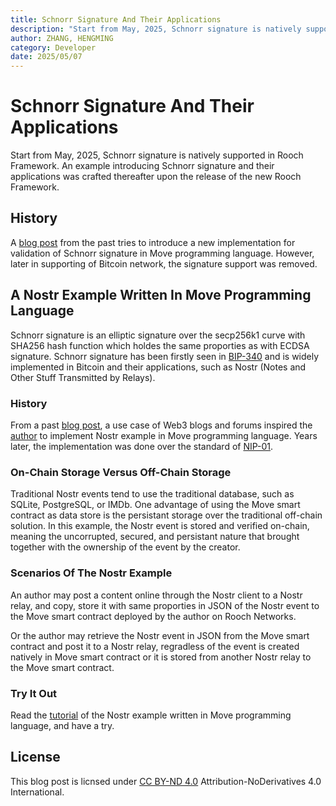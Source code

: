 ```yaml
---
title: Schnorr Signature And Their Applications
description: "Start from May, 2025, Schnorr signature is natively supported in Rooch Framework. An example introducing Schnorr signature and their applications was crafted thereafter upon the release of the new Rooch Framework."
author: ZHANG, HENGMING
category: Developer
date: 2025/05/07
---
```



<PostHeader />

# Schnorr Signature And Their Applications

Start from May, 2025, Schnorr signature is natively supported in Rooch Framework. An example introducing Schnorr signature and their applications was crafted thereafter upon the release of the new Rooch Framework.

## History

A [blog post](./release-231018.en-US.mdx) from the past tries to introduce a new implementation for validation of Schnorr signature in Move programming language. However, later in supporting of Bitcoin network, the signature support was removed.

## A Nostr Example Written In Move Programming Language

Schnorr signature is an elliptic signature over the secp256k1 curve with SHA256 hash function which holdes the same proporties as with ECDSA signature. Schnorr signature has been firstly seen in [BIP-340](https://github.com/bitcoin/bips/blob/master/bip-0340.mediawiki) and is widely implemented in Bitcoin and their applications, such as Nostr (Notes and Other Stuff Transmitted by Relays).

### History

From a past [blog post](./release-230717.en-US.mdx), a use case of Web3 blogs and forums inspired the [author](https://github.com/ghpZ54K8ZRwU62zGVSePPs97yAv9swuAY0mVDR4) to implement Nostr example in Move programming language. Years later, the implementation was done over the standard of [NIP-01](https://github.com/nostr-protocol/nips/blob/master/01.md).

### On-Chain Storage Versus Off-Chain Storage

Traditional Nostr events tend to use the traditional database, such as SQLite, PostgreSQL, or IMDb. One advantage of using the Move smart contract as data store is the persistant storage over the traditional off-chain solution. In this example, the Nostr event is stored and verified on-chain, meaning the uncorrupted, secured, and persistant nature that brought together with the ownership of the event by the creator.

### Scenarios Of The Nostr Example

An author may post a content online through the Nostr client to a Nostr relay, and copy, store it with same proporties in JSON of the Nostr event to the Move smart contract deployed by the author on Rooch Networks.

Or the author may retrieve the Nostr event in JSON from the Move smart contract and post it to a Nostr relay, regradless of the event is created natively in Move smart contract or it is stored from another Nostr relay to the Move smart contract.

### Try It Out

Read the [tutorial](../../../../examples/nostr/README.md) of the Nostr example written in Move programming language, and have a try.

## License

This blog post is licnsed under [CC BY-ND 4.0](https://creativecommons.org/licenses/by-nd/4.0/legalcode.txt) Attribution-NoDerivatives 4.0 International.

